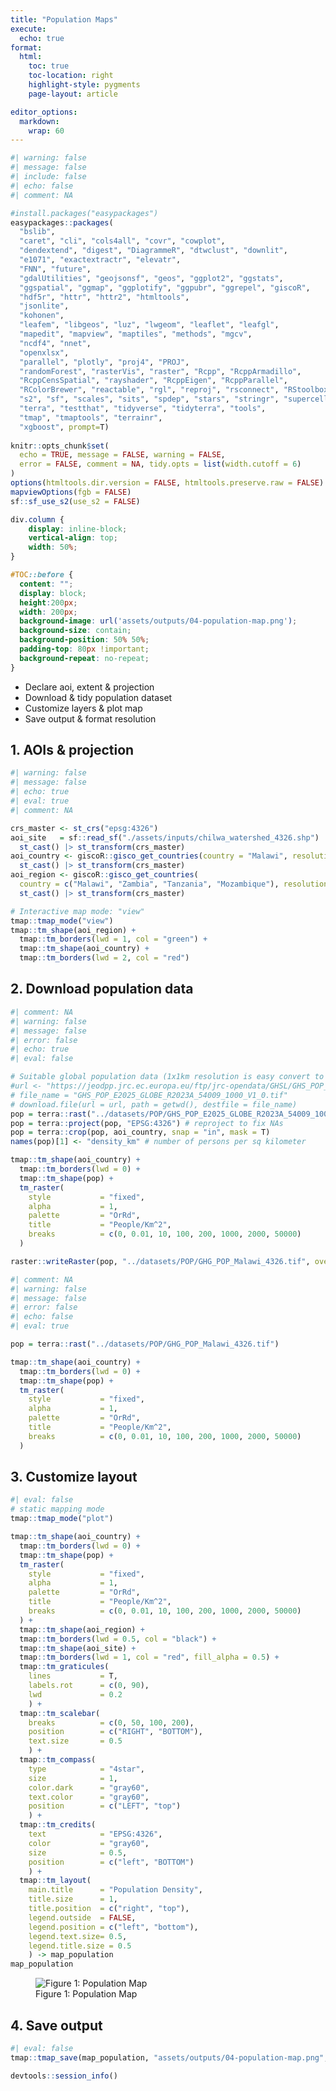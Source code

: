 ```yaml
---
title: "Population Maps"
execute:
  echo: true
format:
  html:
    toc: true
    toc-location: right
    highlight-style: pygments
    page-layout: article

editor_options: 
  markdown: 
    wrap: 60
---
```


```r
#| warning: false
#| message: false
#| include: false
#| echo: false
#| comment: NA

#install.packages("easypackages")
easypackages::packages(
  "bslib",
  "caret", "cli", "cols4all", "covr", "cowplot",
  "dendextend", "digest", "DiagrammeR", "dtwclust", "downlit",
  "e1071", "exactextractr", "elevatr",
  "FNN", "future",
  "gdalUtilities", "geojsonsf", "geos", "ggplot2", "ggstats",
  "ggspatial", "ggmap", "ggplotify", "ggpubr", "ggrepel", "giscoR",
  "hdf5r", "httr", "httr2", "htmltools",
  "jsonlite",
  "kohonen",
  "leafem", "libgeos", "luz", "lwgeom", "leaflet", "leafgl",
  "mapedit", "mapview", "maptiles", "methods", "mgcv",
  "ncdf4", "nnet",
  "openxlsx",
  "parallel", "plotly", "proj4", "PROJ",
  "randomForest", "rasterVis", "raster", "Rcpp", "RcppArmadillo",
  "RcppCensSpatial", "rayshader", "RcppEigen", "RcppParallel",
  "RColorBrewer", "reactable", "rgl", "reproj", "rsconnect", "RStoolbox", "rts",
  "s2", "sf", "scales", "sits", "spdep", "stars", "stringr", "supercells",
  "terra", "testthat", "tidyverse", "tidyterra", "tools",
  "tmap", "tmaptools", "terrainr",
  "xgboost", prompt=T)
  
knitr::opts_chunk$set(
  echo = TRUE, message = FALSE, warning = FALSE,
  error = FALSE, comment = NA, tidy.opts = list(width.cutoff = 6)
)
options(htmltools.dir.version = FALSE, htmltools.preserve.raw = FALSE)
mapviewOptions(fgb = FALSE)
sf::sf_use_s2(use_s2 = FALSE)
```

```css
div.column {
    display: inline-block;
    vertical-align: top;
    width: 50%;
}

#TOC::before {
  content: "";
  display: block;
  height:200px;
  width: 200px;
  background-image: url('assets/outputs/04-population-map.png');
  background-size: contain;
  background-position: 50% 50%;
  padding-top: 80px !important;
  background-repeat: no-repeat;
}
```

-   Declare aoi, extent & projection
-   Download & tidy population dataset
-   Customize layers & plot map
-   Save output & format resolution

## 1. AOIs & projection

```r
#| warning: false
#| message: false
#| echo: true
#| eval: true
#| comment: NA

crs_master <- st_crs("epsg:4326")
aoi_site   = sf::read_sf("./assets/inputs/chilwa_watershed_4326.shp") |>
  st_cast() |> st_transform(crs_master)
aoi_country <- giscoR::gisco_get_countries(country = "Malawi", resolution = "3") |>
  st_cast() |> st_transform(crs_master)
aoi_region <- giscoR::gisco_get_countries(
  country = c("Malawi", "Zambia", "Tanzania", "Mozambique"), resolution = "3") |>
  st_cast() |> st_transform(crs_master)

# Interactive map mode: "view"
tmap::tmap_mode("view")
tmap::tm_shape(aoi_region) +
  tmap::tm_borders(lwd = 1, col = "green") +
  tmap::tm_shape(aoi_country) +
  tmap::tm_borders(lwd = 2, col = "red")
```

## 2. Download population data

```r
#| comment: NA
#| warning: false
#| message: false
#| error: false
#| echo: true
#| eval: false

# Suitable global population data (1x1km resolution is easy convert to pp/km^2)
#url <- "https://jeodpp.jrc.ec.europa.eu/ftp/jrc-opendata/GHSL/GHS_POP_GLOBE_R2023A/GHS_POP_E2025_GLOBE_R2023A_54009_1000/V1-0/GHS_POP_E2025_GLOBE_R2023A_54009_1000_V1_0.zip"
# file_name = "GHS_POP_E2025_GLOBE_R2023A_54009_1000_V1_0.tif"
# download.file(url = url, path = getwd(), destfile = file_name)
pop = terra::rast("../datasets/POP/GHS_POP_E2025_GLOBE_R2023A_54009_1000_V1_0.tif")
pop = terra::project(pop, "EPSG:4326") # reproject to fix NAs
pop = terra::crop(pop, aoi_country, snap = "in", mask = T)
names(pop)[1] <- "density_km" # number of persons per sq kilometer

tmap::tm_shape(aoi_country) +
  tmap::tm_borders(lwd = 0) +
  tmap::tm_shape(pop) +
  tm_raster(
    style           = "fixed",
    alpha           = 1,
    palette         = "OrRd",
    title           = "People/Km^2",
    breaks          = c(0, 0.01, 10, 100, 200, 1000, 2000, 50000)
  )

raster::writeRaster(pop, "../datasets/POP/GHG_POP_Malawi_4326.tif", overwrite=T)
```

```r
#| comment: NA
#| warning: false
#| message: false
#| error: false
#| echo: false
#| eval: true

pop = terra::rast("../datasets/POP/GHG_POP_Malawi_4326.tif")

tmap::tm_shape(aoi_country) +
  tmap::tm_borders(lwd = 0) +
  tmap::tm_shape(pop) +
  tm_raster(
    style           = "fixed",
    alpha           = 1,
    palette         = "OrRd",
    title           = "People/Km^2",
    breaks          = c(0, 0.01, 10, 100, 200, 1000, 2000, 50000)
  )
```

## 3. Customize layout

```r
#| eval: false
# static mapping mode
tmap::tmap_mode("plot") 

tmap::tm_shape(aoi_country) +
  tmap::tm_borders(lwd = 0) +
  tmap::tm_shape(pop) +
  tm_raster(
    style           = "fixed",
    alpha           = 1,
    palette         = "OrRd",
    title           = "People/Km^2",
    breaks          = c(0, 0.01, 10, 100, 200, 1000, 2000, 50000)
  ) +
  tmap::tm_shape(aoi_region) +
  tmap::tm_borders(lwd = 0.5, col = "black") +
  tmap::tm_shape(aoi_site) +
  tmap::tm_borders(lwd = 1, col = "red", fill_alpha = 0.5) +
  tmap::tm_graticules(
    lines           = T, 
    labels.rot      = c(0, 90), 
    lwd             = 0.2
    ) +
  tmap::tm_scalebar(
    breaks          = c(0, 50, 100, 200),
    position        = c("RIGHT", "BOTTOM"),
    text.size       = 0.5
    ) +
  tmap::tm_compass(
    type            = "4star",
    size            = 1,
    color.dark      = "gray60",
    text.color      = "gray60",
    position        = c("LEFT", "top")
    ) +
  tmap::tm_credits(
    text            = "EPSG:4326", 
    color           = "gray60",
    size            = 0.5,
    position        = c("left", "BOTTOM")
    ) +
  tmap::tm_layout(
    main.title      = "Population Density",
    title.size      = 1,
    title.position  = c("right", "top"),
    legend.outside  = FALSE,
    legend.position = c("left", "bottom"),
    legend.text.size= 0.5,
    legend.title.size = 0.5
    ) -> map_population
map_population
```

![Figure 1: Population
Map](assets/outputs/04-population-map.png)

## 4. Save output

```r
#| eval: false
tmap::tmap_save(map_population, "assets/outputs/04-population-map.png", asp = 0, dpi = 600)
```

```r
devtools::session_info()
```
